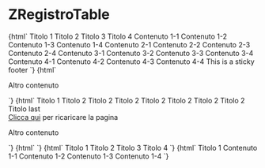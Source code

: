 
<Meta title="RegistroTable/ZRegistroTable" component="z-registro-table" />

# ZRegistroTable

<Preview>
  <Story name="ZRegistroTable-sample">
    {html`<z-registro-table
      bordered="${boolean("bordered", true)}"
      column-sticky="${boolean("column-sticky", false)}"
      header-sticky="${boolean("header-sticky", false)}"
    >
      <z-registro-table-head>
        <z-registro-table-header-row>
          <z-registro-table-header>
            <span>Titolo 1</span>
          </z-registro-table-header>
          <z-registro-table-header>
            <span>Titolo 2</span>
          </z-registro-table-header>
          <z-registro-table-header>
            <span>Titolo 3</span>
          </z-registro-table-header>
          <z-registro-table-header>
            <span>Titolo 4</span>
          </z-registro-table-header>
        </z-registro-table-header-row>
      </z-registro-table-head>
      <z-registro-table-body>
        <z-registro-table-row>
          <z-registro-table-cell>
            <span>Contenuto 1-1</span>
          </z-registro-table-cell>
          <z-registro-table-cell>
            <span>Contenuto 1-2</span>
          </z-registro-table-cell>
          <z-registro-table-cell>
            <span>Contenuto 1-3</span>
          </z-registro-table-cell>
          <z-registro-table-cell>
            <span>Contenuto 1-4</span>
          </z-registro-table-cell>
        </z-registro-table-row>
        <z-registro-table-row>
          <z-registro-table-cell>
            <span>Contenuto 2-1</span>
          </z-registro-table-cell>
          <z-registro-table-cell>
            <span>Contenuto 2-2</span>
          </z-registro-table-cell>
          <z-registro-table-cell>
            <span>Contenuto 2-3</span>
          </z-registro-table-cell>
          <z-registro-table-cell>
            <span>Contenuto 2-4</span>
          </z-registro-table-cell>
        </z-registro-table-row>
        <z-registro-table-row>
          <z-registro-table-cell>
            <span>Contenuto 3-1</span>
          </z-registro-table-cell>
          <z-registro-table-cell>
            <span>Contenuto 3-2</span>
          </z-registro-table-cell>
          <z-registro-table-cell>
            <span>Contenuto 3-3</span>
          </z-registro-table-cell>
          <z-registro-table-cell>
            <span>Contenuto 3-4</span>
          </z-registro-table-cell>
        </z-registro-table-row>
        <z-registro-table-row>
          <z-registro-table-cell>
            <span>Contenuto 4-1</span>
          </z-registro-table-cell>
          <z-registro-table-cell>
            <span>Contenuto 4-2</span>
          </z-registro-table-cell>
          <z-registro-table-cell>
            <span>Contenuto 4-3</span>
          </z-registro-table-cell>
          <z-registro-table-cell>
            <span>Contenuto 4-4</span>
          </z-registro-table-cell>
        </z-registro-table-row>
      </z-registro-table-body>
      <z-registro-table-sticky-footer slot="sticky-footer">
        <span>This is a sticky footer</span>
      </z-registro-table-sticky-footer>
    </z-registro-table>`}
  </Story>
  <Story name="ZRegistroTable-error-no-header">
    {html`<z-registro-table
        error="true"
        lines="${text("Lines", "6")}"
        show-error-image="${boolean("Show Image", true)}"
        error-message="${text(
          "Error Message",
          "Siamo spiacenti, non siamo riusciti a caricare il contenuto richiesto"
        )}"
      >
      </z-registro-table>
      <p>Altro contenuto</p>`}
  </Story>
  <Story name="ZRegistroTable-error">
    {html`<z-registro-table
        bordered="true"
        error="true"
        lines="${text("Lines", "6")}"
        show-error-image="${boolean("Show Image", true)}"
        error-message="${text(
          "Error Message",
          "Siamo spiacenti, non siamo riusciti a caricare il contenuto richiesto"
        )}"
      >
        <z-registro-table-head slot="table-header">
          <z-registro-table-header-row>
            <z-registro-table-header>
              <span>Titolo 1</span>
            </z-registro-table-header>
            <z-registro-table-header>
              <span>Titolo 2</span>
            </z-registro-table-header>
            <z-registro-table-header>
              <span>Titolo 2</span>
            </z-registro-table-header>
            <z-registro-table-header>
              <span>Titolo 2</span>
            </z-registro-table-header>
            <z-registro-table-header>
              <span>Titolo 2</span>
            </z-registro-table-header>
            <z-registro-table-header>
              <span>Titolo 2</span>
            </z-registro-table-header>
            <z-registro-table-header>
              <span>Titolo 2</span>
            </z-registro-table-header>
            <z-registro-table-header>
              <span>Titolo 2</span>
            </z-registro-table-header>
            <z-registro-table-header>
              <span>Titolo last</span>
            </z-registro-table-header>
          </z-registro-table-header-row>
        </z-registro-table-head>
        <div slot="error-action">
          <z-body level="{4}">
            <a href="#" target="_blank">Clicca qui</a> per ricaricare la pagina
          </z-body>
        </div>
      </z-registro-table>
      <p>Altro contenuto</p>`}
  </Story>
  <Story name="ZRegistroTable-empty-no-header">
    {html`<z-registro-table
      bordered="${boolean("bordered", false)}"
      call-to-action-label="${text("call-to-action-label", "Action 1")}"
      call-to-action-two-label="${text("call-to-action-two-label", "Action 2")}"
      empty="true"
      message="${text(
        "message",
        "Siamo spiacenti, al momento non sono presenti dati da visualizzare"
      )}"
      subtitle="${text("subtitle", "Eventuale testo")}"
    >
    </z-registro-table>`}
  </Story>
  <Story name="ZRegistroTable-empty">
    {html`<z-registro-table
      bordered="${boolean("bordered", true)}"
      call-to-action-label="${text("call-to-action-label", "Call to action")}"
      call-to-action-two-label="${text(
        "call-to-action-two-label",
        "Call to action"
      )}"
      empty="true"
      message="${text(
        "message",
        "Siamo spiacenti, al momento non sono presenti dati da visualizzare!"
      )}"
      subtitle="${text("subtitle", "Eventuale testo")}"
    >
      <z-registro-table-head slot="table-header">
        <z-registro-table-header-row>
          <z-registro-table-header>
            <span>Titolo 1</span>
          </z-registro-table-header>
          <z-registro-table-header>
            <span>Titolo 2</span>
          </z-registro-table-header>
          <z-registro-table-header>
            <span>Titolo 3</span>
          </z-registro-table-header>
          <z-registro-table-header>
            <span>Titolo 4</span>
          </z-registro-table-header>
        </z-registro-table-header-row>
      </z-registro-table-head>
    </z-registro-table>`}
  </Story>
  <Story name="ZRegistroTable-empty-with-header-column">
    {html`<z-registro-table
      bordered="${boolean("bordered", true)}"
      call-to-action-label="${text("call-to-action-label", "Call to action")}"
      call-to-action-two-label="${text(
        "call-to-action-two-label",
        "Call to action"
      )}"
      empty="true"
      message="${text(
        "message",
        "Siamo spiacenti, al momento non sono presenti dati da visualizzare!"
      )}"
      subtitle="${text("subtitle", "Eventuale testo")}"
    >
      <z-registro-table-head slot="table-header">
        <z-registro-table-header-row>
          <z-registro-table-header>
            <span>Titolo 1</span>
          </z-registro-table-header>
      </z-registro-table-head>
      <z-registro-table-body slot="table-body">
        <z-registro-table-row>
          <z-registro-table-cell>
            <z-avatar text="AS" size="medium" background-color="avatar-C11" class="sc-fbkiRW ccsChj medium body-4-sb hydrated" style="color: var(--text-white); background-color: var(--avatar-C11);"></z-avatar>
            <span>Contenuto 1-1</span>
          </z-registro-table-cell>
        </z-registro-table-row>
        <z-registro-table-row>
          <z-registro-table-cell>
            <z-avatar text="FF" size="medium" background-color="avatar-C12" class="sc-fbkiRW ccsChj medium body-4-sb hydrated" style="color: var(--text-white); background-color: var(--avatar-C12);"></z-avatar>
            <span>Contenuto 1-2</span>
          </z-registro-table-cell>
        </z-registro-table-row>
        <z-registro-table-row>
          <z-registro-table-cell>
            <z-avatar text="AS" size="medium" background-color="avatar-C13" class="sc-fbkiRW ccsChj medium body-4-sb hydrated" style="color: var(--text-white); background-color: var(--avatar-C13);"></z-avatar>
            <span>Contenuto 1-3</span>
          </z-registro-table-cell>
        </z-registro-table-row>
        <z-registro-table-row>
          <z-registro-table-cell >
            <z-avatar text="AS" size="medium" background-color="avatar-C14" class="sc-fbkiRW ccsChj medium body-4-sb hydrated" style="color: var(--text-white); background-color: var(--avatar-C14);"></z-avatar>
            <span>Contenuto 1-4</span>
          </z-registro-table-cell>
        </z-registro-table-row>
      </z-registro-table-body>
    </z-registro-table>`}
  </Story>
</Preview>

<Props of="z-registro-table" />
